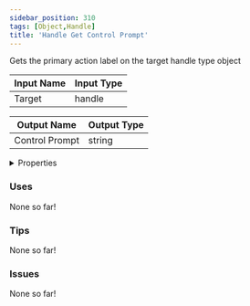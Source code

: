 ```yaml
---
sidebar_position: 310
tags: [Object,Handle]
title: 'Handle Get Control Prompt'
---
```


Gets the primary action label on the target handle type object



<DocusaurusSvg />

| Input Name | Input Type |
|-----------|-----------|
| Target | handle |

| Output Name | Output Type |
|-----------|-----------|
| Control Prompt | string |


<details>
  <summary>Properties</summary>
  <div>
    <div>
    <table>
      <thead>
        <tr>
          <th>Is beta required?</th>
          <th>No</th>
        </tr>
        <tr>
          <th>Is this chip a trolling risk?</th>
          <th>No</th>
        </tr>
        <tr>
          <th>Is this chip a role assignment risk?</th>
          <th>No</th>
        </tr>
        <tr>
          <th>Chip UUID</th>
          <th>9af47a88-a066-4923-928d-50a8ff99eaaa</th>
        </tr>
        <tr>
          <th>Room availability</th>
          <th>Available everywhere</th>
        </tr>
      </thead>
    </table>
    </div>
  </div>
</details>

### Uses

None so far!

### Tips

None so far!

### Issues

None so far!